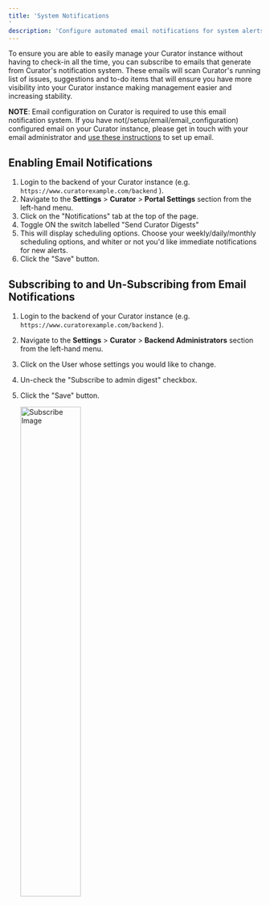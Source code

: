 ---
title: 'System Notifications
'
description: 'Configure automated email notifications for system alerts, issues, and maintenance updates to improve Curator instance management.'
---

To ensure you are able to easily manage your Curator instance without having to check-in all the time, you
can subscribe to emails that generate from Curator's notification system.  These emails will scan Curator's
running list of issues, suggestions and to-do items that will ensure you have more visibility into your
Curator instance making management easier and increasing stability.

**NOTE**: Email configuration on Curator is required to use this email notification system.  If you have not(/setup/email/email_configuration)
configured email on your Curator instance, please get in touch with your email administrator and [use these instructions](/setup/email/email_configuration)
to set up email.

## Enabling Email Notifications

1. Login to the backend of your Curator instance (e.g. `https://www.curatorexample.com/backend` ).
2. Navigate to the **Settings** > **Curator** > **Portal Settings** section from the left-hand menu.
3. Click on the "Notifications" tab at the top of the page.
4. Toggle ON the switch labelled "Send Curator Digests"
5. This will display scheduling options.  Choose your weekly/daily/monthly scheduling options, and whiter or
not you'd like immediate notifications for new alerts.
6. Click the "Save" button.

## Subscribing to and Un-Subscribing from Email Notifications

1. Login to the backend of your Curator instance (e.g. `https://www.curatorexample.com/backend` ).
2. Navigate to the **Settings** > **Curator** > **Backend Administrators** section from the left-hand menu.
3. Click on the User whose settings you would like to change.
4. Un-check the "Subscribe to admin digest" checkbox.
5. Click the "Save" button.

    <img src="/assets/images/site_administration/admin_email_notification/admin_digest_subscribe_screenshot.png"
        alt="Subscribe Image"
        style="display:block; width: 50%;"
    />
